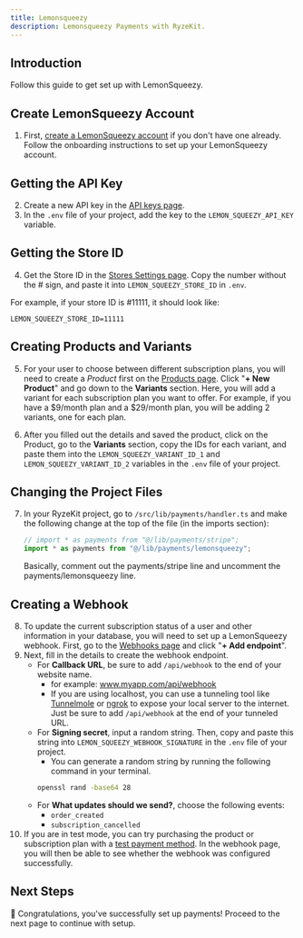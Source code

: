```yaml
---
title: Lemonsqueezy
description: Lemonsqueezy Payments with RyzeKit.
---
```


## Introduction

Follow this guide to get set up with LemonSqueezy.

## Create LemonSqueezy Account

1. First, [create a LemonSqueezy account](https://app.lemonsqueezy.com/register) if you don't have one already. Follow the onboarding instructions to set up your LemonSqueezy account.

## Getting the API Key

2. Create a new API key in the [API keys page](https://app.lemonsqueezy.com/settings/api).
3. In the `.env` file of your project, add the key to the `LEMON_SQUEEZY_API_KEY` variable.

## Getting the Store ID

4. Get the Store ID in the [Stores Settings page](https://app.lemonsqueezy.com/settings/stores). Copy the number without the # sign, and paste it into `LEMON_SQUEEZY_STORE_ID` in `.env`.

For example, if your store ID is #11111, it should look like:

```env filename=".env" copy
LEMON_SQUEEZY_STORE_ID=11111
```

## Creating Products and Variants

5. For your user to choose between different subscription plans, you will need to create a *Product* first on the [Products page](https://app.lemonsqueezy.com/products). Click "**+ New Product**" and go down to the **Variants** section. Here, you will add a variant for each subscription plan you want to offer. For example, if you have a $9/month plan and a $29/month plan, you will be adding 2 variants, one for each plan.

6. After you filled out the details and saved the product, click on the Product, go to the **Variants** section, copy the IDs for each variant, and paste them into the `LEMON_SQUEEZY_VARIANT_ID_1` and `LEMON_SQUEEZY_VARIANT_ID_2` variables in the `.env` file of your project.

## Changing the Project Files

7. In your RyzeKit project, go to `/src/lib/payments/handler.ts` and make the following change at the top of the file (in the imports section):
    ```typescript filename="/src/lib/payments/handler.ts" copy
    // import * as payments from "@/lib/payments/stripe";
    import * as payments from "@/lib/payments/lemonsqueezy";
    ```
    Basically, comment out the payments/stripe line and uncomment the payments/lemonsqueezy line.

## Creating a Webhook

8. To update the current subscription status of a user and other information in your database, you will need to set up a LemonSqueezy webhook. First, go to the [Webhooks page](https://app.lemonsqueezy.com/settings/webhooks) and click "**+ Add endpoint**".
9. Next, fill in the details to create the webhook endpoint.
    * For **Callback URL**, be sure to add `/api/webhook` to the end of your website name.
        * for example: www.myapp.com/api/webhook
        * If you are using localhost, you can use a tunneling tool like [Tunnelmole](https://github.com/robbie-cahill/tunnelmole-client) or [ngrok](https://ngrok.com/) to expose your local server to the internet. Just be sure to add `/api/webhook` at the end of your tunneled URL.
    * For **Signing secret**, input a random string. Then, copy and paste this string into `LEMON_SQUEEZY_WEBHOOK_SIGNATURE` in the `.env` file of your project.
        * You can generate a random string by running the following command in your terminal.
        ```bash copy
        openssl rand -base64 28
        ```
    * For **What updates should we send?**, choose the following events:
        * `order_created`
        * `subscription_cancelled`
10. If you are in test mode, you can try purchasing the product or subscription plan with a [test payment method](https://docs.lemonsqueezy.com/guides/developer-guide/testing-going-live). In the webhook page, you will then be able to see whether the webhook was configured successfully.

## Next Steps

🚀 Congratulations, you've successfully set up payments! Proceed to the next page to continue with setup.